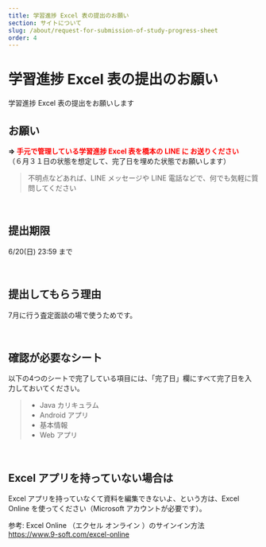 ```yaml
---
title: 学習進捗 Excel 表の提出のお願い
section: サイトについて
slug: /about/request-for-submission-of-study-progress-sheet
order: 4
---
```


# 学習進捗 Excel 表の提出のお願い

学習進捗 Excel 表の提出をお願いします

## お願い

<strong>⇒ <span style="color: red;">手元で管理している学習進捗 Excel 表を橋本の LINE に お送りください</span></strong>
<br />
（６月３１日の状態を想定して、完了日を埋めた状態でお願いします）

> 不明点などあれば、LINE メッセージや LINE 電話などで、何でも気軽に質問してください

<br />

## 提出期限

6/20(日) 23:59 まで

<br />

## 提出してもらう理由

7月に行う査定面談の場で使うためです。

<br />

## 確認が必要なシート
以下の4つのシートで完了している項目には、「完了日」欄にすべて完了日を入力しておいてください。

> - Java カリキュラム
> - Android アプリ
> - 基本情報
> - Web アプリ

<br />

## Excel アプリを持っていない場合は

Excel アプリを持っていなくて資料を編集できないよ、という方は、Excel Online を使ってください（Microsoft アカウントが必要です）。

参考: Excel Online （エクセル オンライン ）のサインイン方法  
https://www.9-soft.com/excel-online

<br />